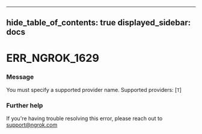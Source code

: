 

---
hide_table_of_contents: true
displayed_sidebar: docs
---


# ERR_NGROK_1629

### Message
You must specify a supported provider name.  Supported providers: [`T`]

<ErrorDetails error="err_ngrok_1629" />



### Further help
If you're having trouble resolving this error, please reach out to [support@ngrok.com](mailto:support@ngrok.com?subject=Help%20with%20ERR_NGROK_1629)

